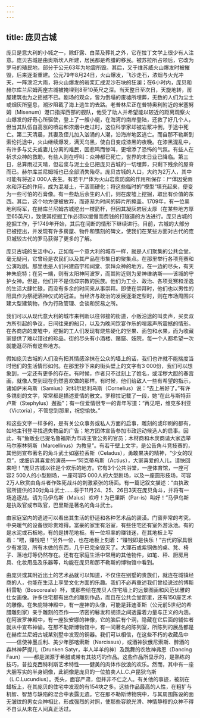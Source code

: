 ```yaml
---
---
---
```

title: 庞贝古城
---




庞贝是意大利的小城之一，除虾露、白菜及葬礼之外，它在拉丁文学上很少有人注意。庞贝古城是由奥斯坎人所建，居民都是希腊的移民。被苏拉所占领后，它改为罗马的殖民地，部分于公元63年为地震所毁。其后，又于维苏威火山爆发时被摧毁，后来逐渐重建。公元79年8月24日，火山爆发，飞沙走石，浓烟与火光冲天，一阵滂沱大雨，将火山爆发的岩浆汇成泥沙石块的狂澜；在6小时内，庞贝和赫尔库兰尼姆两座古城被掩埋到8至10英尺之深。当天整日至次日，天旋地转，房屋建筑也为之摇撼不已。剧场的观众，皆为倒塌的废墟所埋葬，无数的人们为尘土或烟灰所窒息，潮汐阻截了海上逃生的去路。老普林尼正在普特奥利附近的米塞努姆（Misenum）港口指挥西部的舰队，他受了助人并希望能以较近的距离观察火山爆发的好奇心所驱使，登上了一艘小艇，在海湾的南岸登陆，还救了好几个人，但当其队伍自高涨的喷岩和浓烟中走过时，这位科学家却被岩浆冲倒，于途中死亡。第二天清晨，其妻及侄儿加入汹涌的人潮，沿海岸地区逃亡。而自那不勒斯到索伦托途中，火山继续爆发，满天乌黑，使白日变成漆黑的夜晚。在漆黑混乱中，有许多与丈夫或妻儿分离的难民，因悲鸣而惨叫，更增添了恐怖的气氛。有些人在祈求众神的救助，有些人则在呼叫：众神都已死亡，世界的末日业已降临。第三日，总算雨过天晴，但岩浆与泥土业已把庞贝古城的一切埋葬，只剩下残余的屋脊而已。赫尔库兰尼姆城也已全部消失殆尽。庞贝古城的人口，大约为2万人，其中可能有将近2 000人丧生。有若干尸体为火山岩浆防腐的作用所保存：尸体因受雨水和浮石的作用，成为混凝土，干涸而硬化；将这些临时的“模型”填充起来，便变为一些可怕的石膏像。有一些劫后余生的人们，则在废墟上挖掘，取出有价值的东西。其后，这个地方便被放弃，而逐渐为时间的碎片所掩盖。1709年，有一位奥地利将军，在赫库兰尼姆古城挖出一枝箭杆，但因其凝灰岩层太厚（在某些地方厚至65英尺），致使其挖掘工作必须以缓慢而费钱的打隧道的方法进行。庞贝古城的挖掘工作，于1749年开始，其后在间断的情形下继续进行。目前，古城的大部分已被挖出，并发现有许多房屋、物件和镌刻的碑文，使我们在某些方面对古代的庞贝城较古代的罗马获得了更多的了解。

庞贝古城的生活中心，正如每一个意大利的城市一样，就是人们聚集的公共会堂。毫无疑问，它曾经是农民们以及其产品在市集日的聚集点。在那里举行各项竞赛和公演戏剧。那里也是人们兴建庙宇和祠堂、崇拜众神的地方。在一边的尽头，有天神朱庇特；在另一端，则有太阳神阿波罗，而其附近则为爱神维纳斯——该城的守护女神。但是，他们并不是信仰宗教的民族。他们为工业、政治、各项竞赛和淫逸的生活大肆忙碌，而没有多余的时间来从事崇拜。即使在崇拜时，他们也以男性的阳具作为祭祀酒神仪式的冠盖。当经济与政治的发展逐渐定型时，则在市场周围兴建大型建筑物，作为行政管理、会谈和贸易之所。

我们可以从现代意大利的城市来判断以往邻接的街道，小贩沿途的叫卖声，买卖双方所引起的争议，日间往来的船只，以及为晚间饮宴作乐的喧嚣声所震撼的情形。在各商店的废墟中，挖掘的工人们发现有烧焦硬化的坚果、面包和水果，而为收藏家提供了难以错过的珍品。街的尽头有小酒楼、赌窟、妓院，每一个人都希望一次就能逛尽所有这些地方。

假如庞贝古城的人们没有把其情感涂抹在公众的墙上的话，我们也许就不能揣度当时他们的生活情形如何。在那里抄下来的街头壁上的文字有3 000份，我们可以想象到，一定还有更多的存在。有时候，作者只不过刻上了姓名，或淫秽大胆的春宫画，就像人类到现在仍然喜欢做的那样。有时候，他们给敌人一些有希望的指示，诸如萨米乌斯（Samius）对科尔尼利乌斯（Cornelius）说：“去上吊好了。”有许多镌刻的文字，常常都是描述爱情的散文。罗穆拉记载了一段，她“在此与斯特菲卢斯（Stephylus）邂逅”；有一位爱情很专一的青年写道：“再见吧，维克多利亚（Victoria），不管您到那里，祝您愉快。”

和这些文字一样多的，是有关公众事务或私人方面的启事，雕刻的或印刷的都有，如地主刊登寻找遗失物品的广告；地方团体宣告参加市政运动候选人的启事。因此，有“鱼贩业已提名鲁福斯为市政主管公务的官员；木材商和木炭商请大家选举马尔塞林努斯（Marcellinus）为教皇”。有若干壁上文字，是公告角斗竞技赛的，其他则宣布著名的角斗武士如塞拉丢斯（Celadus），勇敢果决的精神，“少女的叹息”，或细诉其喜爱的演员——“阿克蒂乌斯（Actius），大家喜爱的人儿，请快回来吧！”庞贝古城以往是个欢乐的地方。它有3个公共浴堂，一座体育馆，一座可容2 500人的小型剧场，一座可容5 000人的大型剧场，以及一座圆形技场，可容2万人欣赏由角斗者作殊死战斗的刺激紧张的场面。有一篇记叙文描述：“由执政官所提供的30对角斗武士……将于11月24、25、26日3天在庞贝角斗，并将有一场追逐战。请为马伊乌斯（Maius）欢呼！为巴里斯（Par-is）叫好！”马伊乌斯是执政官或市政官，巴里斯是著名的角斗武士。

由家庭室内的遗迹可以看出其生活的舒适和各种艺术品的装潢。门窗非常的考究，中央暖气的设备很珍贵难得。富豪的家里有浴室，有些住宅还有室外游泳池。有的是水泥或石板地，有的是拼花地板。有一位坦率的赚钱迷，在其地板上写着：“喂，赚钱吧！”另外一位，也在地板上刻着：“赚钱即是快乐！”古代的家具很少有发现，所有木做的东西，几乎已完全毁灭了。大理石或紫铜做的桌、凳、椅子、落地灯等仍然存在。还有在家庭生活中常用的其他物件，如笔、秤、厨房用具、化妆用品及乐器等，均能在庞贝和那不勒斯的博物馆中看到。

由庞贝或其附近出土的艺术品就可以知道，不仅住在别墅的贵族们，就连在城镇经商的人，也能在生活上享受文化方面的乐趣。我们不必再重述我们曾经说过的博斯科雷勒（Boscoreale）杯，或那些绘在庞贝人住宅墙上的远景图画和风范优雅的仕女画像。许多住宅都有出色的雕刻作品，而且在公共会堂那里，还有150座艺术的雕像。在朱庇特神殿中，有一座神的头像，可能是菲迪亚斯（公元前5世纪的希腊雕刻家）亲手雕刻的杰作——浓密的鬈发和胡须之间透露着力量与正义的内涵。在阿波罗神殿中，有一座狄安娜的神像，它的脑后有个洞，隐藏在它后面的辅佐者就从中宣布神谕。在那不勒斯博物馆中，有一间著名的陈列室，所陈列的展品都是在赫库兰尼姆古城某别墅中发现的铜器。我们可以相信，在这些不朽的收藏品中——信使神墨丘利、美少年那喀索斯（Narcissus），或酒神狄俄尼索斯、醉酒的森林神萨提儿（Drunken Satyr，半人半羊的神）及跳舞的农牧神弗恩（Dancing Faun）——都是渊源于希腊或带有其技巧的作品。这些作品所显示的，是熟练的技巧，普拉克西特利斯艺术特性——健美的肉体作放浪的欢乐。然而，其中有一座大胆写实的半身铜像，此铜像是庞贝的一位拍卖人L.C.卢昆狄乌斯（L.C.Lucundius）。秃头，面容严肃，但并非不仁之人。有关他的事迹，被刻在蜡板上，在其庞贝的住宅中发现的有154块之多。这些作品最高的人性，在粗犷与机智、智慧与缺陷的混合中表露无遗。它在那不勒斯博物院中，与其周围陈设的面无皱纹的男女众神相比，形成强烈的对照，使那些容貌光滑、神情静穆的众神不得不自认从未在人间真正活过。